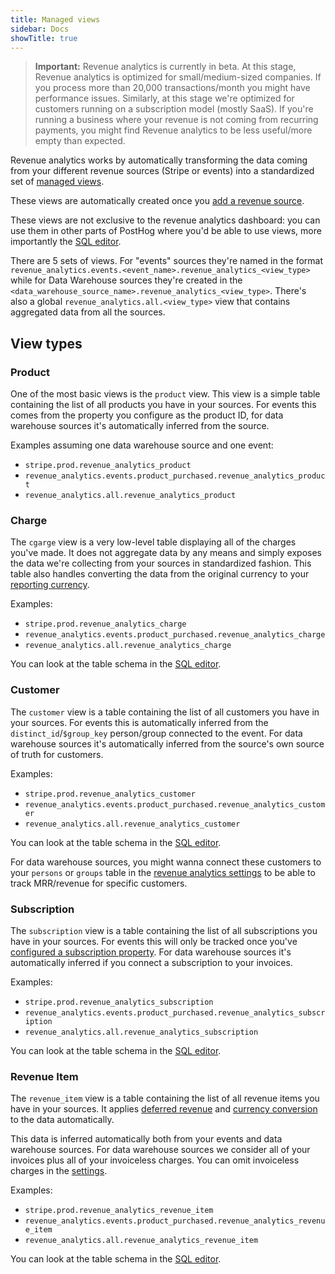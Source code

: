 ```yaml
---
title: Managed views
sidebar: Docs
showTitle: true
---
```


> **Important:** Revenue analytics is currently in beta. At this stage, Revenue analytics is optimized for small/medium-sized companies. If you process more than 20,000 transactions/month you might have performance issues. Similarly, at this stage we're optimized for customers running on a subscription model (mostly SaaS). If you're running a business where your revenue is not coming from recurring payments, you might find Revenue analytics to be less useful/more empty than expected.

Revenue analytics works by automatically transforming the data coming from your different revenue sources (Stripe or events) into a standardized set of [managed views](/docs/data-warehouse/views).

These views are automatically created once you [add a revenue source](/docs/revenue-analytics/getting-started).

These views are not exclusive to the revenue analytics dashboard: you can use them in other parts of PostHog where you'd be able to use views, more importantly the [SQL editor](/docs/data-warehouse/query).

There are 5 sets of views. For "events" sources they're named in the format `revenue_analytics.events.<event_name>.revenue_analytics_<view_type>` while for Data Warehouse sources they're created in the `<data_warehouse_source_name>.revenue_analytics_<view_type>`.
There's also a global `revenue_analytics.all.<view_type>` view that contains aggregated data from all the sources.

## View types

### Product

One of the most basic views is the `product` view. This view is a simple table containing the list of all products you have in your sources. For events this comes from the property you configure as the product ID, for data warehouse sources it's automatically inferred from the source.

Examples assuming one data warehouse source and one event:
- `stripe.prod.revenue_analytics_product`
- `revenue_analytics.events.product_purchased.revenue_analytics_product`
- `revenue_analytics.all.revenue_analytics_product`

### Charge

The `cgarge` view is a very low-level table displaying all of the charges you've made. It does not aggregate data by any means and simply exposes the data we're collecting from your sources in standardized fashion. This table also handles converting the data from the original currency to your [reporting currency](/docs/getting-started#choosing-your-reporting-currency).

Examples:
- `stripe.prod.revenue_analytics_charge`
- `revenue_analytics.events.product_purchased.revenue_analytics_charge`
- `revenue_analytics.all.revenue_analytics_charge`

You can look at the table schema in the [SQL editor](/docs/data-warehouse/query).

### Customer

The `customer` view is a table containing the list of all customers you have in your sources. For events this is automatically inferred from the `distinct_id`/`$group_key` person/group connected to the event. For data warehouse sources it's automatically inferred from the source's own source of truth for customers.

Examples:
- `stripe.prod.revenue_analytics_customer`
- `revenue_analytics.events.product_purchased.revenue_analytics_customer`
- `revenue_analytics.all.revenue_analytics_customer`

You can look at the table schema in the [SQL editor](/docs/data-warehouse/query).

For data warehouse sources, you might wanna connect these customers to your `persons` or `groups` table in the [revenue analytics settings](/docs/revenue-analytics/connecting-revenue-to-customers) to be able to track MRR/revenue for specific customers.

### Subscription

The `subscription` view is a table containing the list of all subscriptions you have in your sources. For events this will only be tracked once you've [configured a subscription property](/docs/revenue-analytics/getting-started#choosing-your-revenue-data-sources). For data warehouse sources it's automatically inferred if you connect a subscription to your invoices.

Examples:
- `stripe.prod.revenue_analytics_subscription`
- `revenue_analytics.events.product_purchased.revenue_analytics_subscription`
- `revenue_analytics.all.revenue_analytics_subscription`

You can look at the table schema in the [SQL editor](/docs/data-warehouse/query).

### Revenue Item

The `revenue_item` view is a table containing the list of all revenue items you have in your sources. It applies [deferred revenue](/docs/revenue-analytics/deferred-revenue) and [currency conversion](/docs/revenue-analytics/faq#how-do-you-convert-revenue-in-different-currencies) to the data automatically.

This data is inferred automatically both from your events and data warehouse sources. For data warehouse sources we consider all of your invoices plus all of your invoiceless charges. You can omit invoiceless charges in the [settings](/docs/revenue-analytics/getting-started#choosing-your-revenue-data-sources).

Examples:
- `stripe.prod.revenue_analytics_revenue_item`
- `revenue_analytics.events.product_purchased.revenue_analytics_revenue_item`
- `revenue_analytics.all.revenue_analytics_revenue_item`

You can look at the table schema in the [SQL editor](/docs/data-warehouse/query).